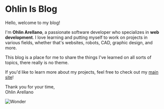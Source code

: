 # Ohlin Is Blog

Hello, welcome to my blog!

I'm **Ohlin Arellano**, a passionate software developer who specializes in **web development**. I love learning and putting myself to work on projects in various fields, whether that's websites, robots, CAD, graphic design, and more.

This blog is a place for me to share the things I've learned on all sorts of topics, there really is no theme. 

If you'd like to learn more about my projects, feel free to check out my [main site](https://ohlinis.me)!

Thank you for your time,<br />
Ohlin Arellano

![Wonder](../../assets/posts/wonder.webp)
